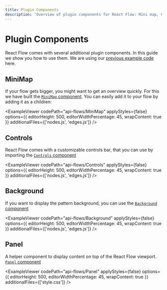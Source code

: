 ```yaml
---
title: Plugin Components
description: 'Overview of plugin components for React Flow: Mini map, Controls, Background and Panel'
---
```


# Plugin Components

React Flow comes with several additional plugin components. In this guide we show you how to use them. We are using our [previous example code](/docs/concepts/core-concepts) here.

## MiniMap

If your flow gets bigger, you might want to get an overview quickly. For this we have built the [`MiniMap` component](/docs/api/plugin-components/minimap). You can easily add it to your flow by adding it as a children:


<ExampleViewer
  codePath="api-flows/MiniMap"
  applyStyles={false}
  options={{ editorHeight: 500, editorWidthPercentage: 45, wrapContent: true }}
  additionalFiles={['nodes.js', 'edges.js']}
/>

## Controls

React Flow comes with a customizable controls bar, that you can use by importing the [`Controls` component](/docs/api/plugin-components/controls)

<ExampleViewer
  codePath="api-flows/Controls"
  applyStyles={false}
  options={{ editorHeight: 500, editorWidthPercentage: 45, wrapContent: true }}
  additionalFiles={['nodes.js', 'edges.js']}
/>

## Background

If you want to display the pattern background, you can use the [`Background` component](/docs/api/plugin-components/background)

<ExampleViewer
  codePath="api-flows/Background"
  applyStyles={false}
  options={{ editorHeight: 500, editorWidthPercentage: 45, wrapContent: true }}
  additionalFiles={['nodes.js', 'edges.js']}
/>

## Panel

A helper component to display content on top of the React Flow viewport. [`Panel` component](/docs/api/plugin-components/panel)

<ExampleViewer
  codePath="api-flows/Panel"
  applyStyles={false}
  options={{ editorHeight: 500, editorWidthPercentage: 45, wrapContent: true }}
  additionalFiles={['style.css']}
/>

